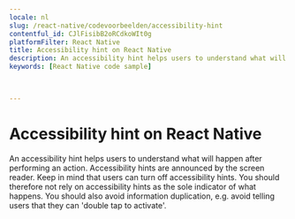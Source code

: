 ```yaml
---
locale: nl
slug: /react-native/codevoorbeelden/accessibility-hint
contentful_id: CJlFisibB2oRCdkoWIt0g
platformFilter: React Native
title: Accessibility hint on React Native
description: An accessibility hint helps users to understand what will happen after performing an action.
keywords: [React Native code sample]


	
---
```


# Accessibility hint on React Native

An accessibility hint helps users to understand what will happen after performing an action. Accessibility hints are announced by the screen reader. Keep in mind that users can turn off accessibility hints. You should therefore not rely on accessibility hints as the sole indicator of what happens. You should also avoid information duplication, e.g. avoid telling users that they can 'double tap to activate'.

<CodeSample id="accessibility-hint" locale="nl" platform="react native"/>